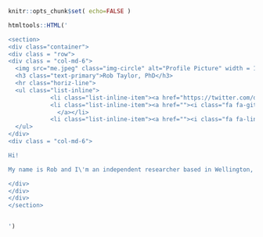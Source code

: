
```r
knitr::opts_chunk$set( echo=FALSE )

```


```r
htmltools::HTML('

<section>
<div class="container">
<div class = "row">
<div class = "col-md-6">
  <img src="me.jpeg" class="img-circle" alt="Profile Picture" width = 150 >
  <h3 class="text-primary">Rob Taylor, PhD</h3>
  <hr class="horiz-line">
  <ul class="list-inline">
            <li class="list-inline-item"><a href="https://twitter.com/dataforyounz"><i class="fa fa-twitter fa-large icon-landing"></i></a></li>
            <li class="list-inline-item"><a href=""><i class="fa fa-github icon-landing"></i>
              </a></li>
            <li class="list-inline-item"><a href=""><i class="fa fa-linkedin icon-landing"></i></a></li>
  </ul>
</div>
<div class = "col-md-6">

Hi!

My name is Rob and I\'m an independent researcher based in Wellington, New Zealand. 

</div>
</div>
</div>
</section>


')
```


